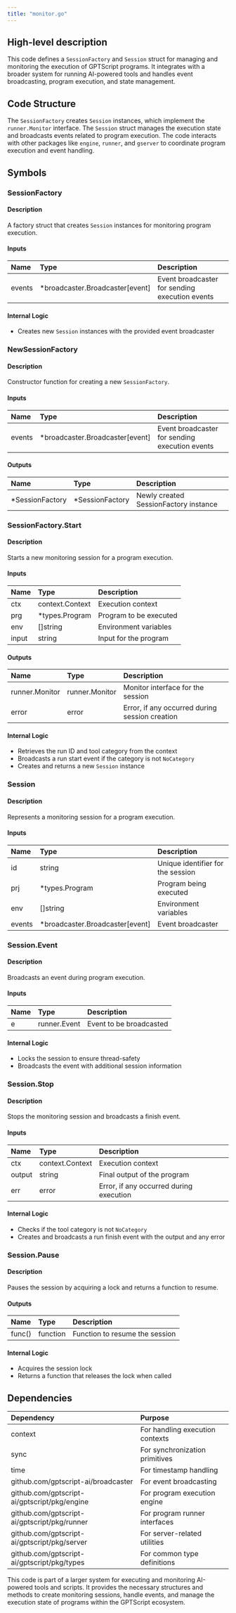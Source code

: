 ```yaml
---
title: "monitor.go"
---
```


## High-level description
This code defines a `SessionFactory` and `Session` struct for managing and monitoring the execution of GPTScript programs. It integrates with a broader system for running AI-powered tools and handles event broadcasting, program execution, and state management.

## Code Structure
The `SessionFactory` creates `Session` instances, which implement the `runner.Monitor` interface. The `Session` struct manages the execution state and broadcasts events related to program execution. The code interacts with other packages like `engine`, `runner`, and `gserver` to coordinate program execution and event handling.

## Symbols

### SessionFactory
#### Description
A factory struct that creates `Session` instances for monitoring program execution.

#### Inputs
| Name | Type | Description |
|:-----|:-----|:------------|
| events | *broadcaster.Broadcaster[event] | Event broadcaster for sending execution events |

#### Internal Logic
- Creates new `Session` instances with the provided event broadcaster

### NewSessionFactory
#### Description
Constructor function for creating a new `SessionFactory`.

#### Inputs
| Name | Type | Description |
|:-----|:-----|:------------|
| events | *broadcaster.Broadcaster[event] | Event broadcaster for sending execution events |

#### Outputs
| Name | Type | Description |
|:-----|:-----|:------------|
| *SessionFactory | *SessionFactory | Newly created SessionFactory instance |

### SessionFactory.Start
#### Description
Starts a new monitoring session for a program execution.

#### Inputs
| Name | Type | Description |
|:-----|:-----|:------------|
| ctx | context.Context | Execution context |
| prg | *types.Program | Program to be executed |
| env | []string | Environment variables |
| input | string | Input for the program |

#### Outputs
| Name | Type | Description |
|:-----|:-----|:------------|
| runner.Monitor | runner.Monitor | Monitor interface for the session |
| error | error | Error, if any occurred during session creation |

#### Internal Logic
- Retrieves the run ID and tool category from the context
- Broadcasts a run start event if the category is not `NoCategory`
- Creates and returns a new `Session` instance

### Session
#### Description
Represents a monitoring session for a program execution.

#### Inputs
| Name | Type | Description |
|:-----|:-----|:------------|
| id | string | Unique identifier for the session |
| prj | *types.Program | Program being executed |
| env | []string | Environment variables |
| events | *broadcaster.Broadcaster[event] | Event broadcaster |

### Session.Event
#### Description
Broadcasts an event during program execution.

#### Inputs
| Name | Type | Description |
|:-----|:-----|:------------|
| e | runner.Event | Event to be broadcasted |

#### Internal Logic
- Locks the session to ensure thread-safety
- Broadcasts the event with additional session information

### Session.Stop
#### Description
Stops the monitoring session and broadcasts a finish event.

#### Inputs
| Name | Type | Description |
|:-----|:-----|:------------|
| ctx | context.Context | Execution context |
| output | string | Final output of the program |
| err | error | Error, if any occurred during execution |

#### Internal Logic
- Checks if the tool category is not `NoCategory`
- Creates and broadcasts a run finish event with the output and any error

### Session.Pause
#### Description
Pauses the session by acquiring a lock and returns a function to resume.

#### Outputs
| Name | Type | Description |
|:-----|:-----|:------------|
| func() | function | Function to resume the session |

#### Internal Logic
- Acquires the session lock
- Returns a function that releases the lock when called

## Dependencies
| Dependency | Purpose |
|:-----------|:--------|
| context | For handling execution contexts |
| sync | For synchronization primitives |
| time | For timestamp handling |
| github.com/gptscript-ai/broadcaster | For event broadcasting |
| github.com/gptscript-ai/gptscript/pkg/engine | For program execution engine |
| github.com/gptscript-ai/gptscript/pkg/runner | For program runner interfaces |
| github.com/gptscript-ai/gptscript/pkg/server | For server-related utilities |
| github.com/gptscript-ai/gptscript/pkg/types | For common type definitions |

This code is part of a larger system for executing and monitoring AI-powered tools and scripts. It provides the necessary structures and methods to create monitoring sessions, handle events, and manage the execution state of programs within the GPTScript ecosystem.